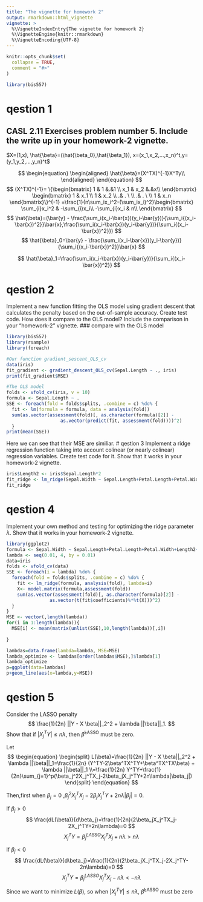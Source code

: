 ```yaml
---
title: "The vignette for homework 2"
output: rmarkdown::html_vignette
vignette: >
  %\VignetteIndexEntry{The vignette for homework 2}
  %\VignetteEngine{knitr::rmarkdown}
  %\VignetteEncoding{UTF-8}
---
```


```r
knitr::opts_chunk$set(
  collapse = TRUE,
  comment = "#>"
)
```

```r
library(bis557)
```

# qestion 1
## CASL 2.11 Exercises problem number 5. Include the write up in your homework-2 vignette.
$X=(1,x), \hat{\beta}=(\hat{\beta_0},\hat{\beta_1}), x=(x_1,x_2,...,x_n)^t,y=(y_1,y_2,...,y_n)^t$

$$
\begin{equation}
\begin{aligned}
\hat{\beta}=(X^TX)^{-1}X^Ty\\
\end{aligned}
\end{equation}
$$
$$
(X^TX)^{-1}=
\{\begin{bmatrix}
1 & 1 &.&1 \\
x_1 & x_2 &.&x\\
\end{bmatrix}
\begin{bmatrix}
1 & x_1 \\
1 & x_2 \\
.& . \  \\
.& . \  \\
1 & x_n
\end{bmatrix}\}^{-1}
=\frac{1}{n\sum_ix_i^2-(\sum_ix_i)^2}\begin{bmatrix}
\sum_{i}x_i^2 & -\sum_{i}x_i\\
-\sum_{i}x_i & n\\
\end{bmatrix}
$$
$$
\hat{\beta}=(\bar{y} - \frac{\sum_i(x_i-\bar{x})(y_i-\bar{y})}{\sum_i{(x_i-\bar{x})^2}}\bar{x},\frac{\sum_i(x_i-\bar{x})(y_i-\bar{y})}{\sum_i{(x_i-\bar{x})^2}})
$$
$$
\hat{\beta}_0=\bar{y} - \frac{\sum_i(x_i-\bar{x})(y_i-\bar{y})}{\sum_i{(x_i-\bar{x})^2}}\bar{x}
$$

$$
\hat{\beta}_1=\frac{\sum_i(x_i-\bar{x})(y_i-\bar{y})}{\sum_i{(x_i-\bar{x})^2}}
$$

# qestion 2
Implement a new function fitting the OLS model using gradient descent that calculates the penalty based on the out-of-sample accuracy. Create test code. How does it compare to the OLS model? Include the comparison in your "homework-2" vignette.
### compare with the OLS model
```r
library(bis557)
library(rsample)
library(foreach)

#Our function gradient_sescent_OLS_cv
data(iris)
fit_gradient <- gradient_descent_OLS_cv(Sepal.Length ~ ., iris)
print(fit_gradient$MSE)

#The OLS model
folds <- vfold_cv(iris, v = 10)
formula <- Sepal.Length ~ .
SSE <- foreach(fold = folds$splits, .combine = c) %do% {
  fit <- lm(formula = formula, data = analysis(fold))
  sum(as.vector(assessment(fold)[, as.character(formula)[2]] -
                    as.vector(predict(fit, assessment(fold))))^2)
  }  
print(mean(SSE))
```
Here we can see that their MSE are similiar. 
# qestion 3
Implement a ridge regression function taking into account colinear (or nearly colinear) regression variables. Create test code for it. Show that it works in your homework-2 vignette.
```r
iris$Length2 <- iris$Sepal.Length*2
fit_ridge <- lm_ridge(Sepal.Width ~ Sepal.Length+Petal.Length+Petal.Width+Length2+Species, iris,lambda=0.5)
fit_ridge
```

# qestion 4
Implement your own method and testing for optimizing the ridge parameter $\lambda$. Show that it works in your homework-2 vignette.
```r
library(ggplot2)
formula <- Sepal.Width ~ Sepal.Length+Petal.Length+Petal.Width+Length2+Species
lambda <- seq(0.01, 4, by = 0.01)
data=iris
folds <- vfold_cv(data)
SSE <- foreach(i = lambda) %do% {
  foreach(fold = folds$splits, .combine = c) %do% {
    fit <- lm_ridge(formula, analysis(fold), lambda=i)
    X<- model.matrix(formula,assessment(fold))
    sum(as.vector(assessment(fold)[, as.character(formula)[2]] - 
                as.vector(t(fit$coefficients)%*%t(X)))^2)
  }
}
MSE <- vector(,length(lambda))
for(i in 1:length(lambda)){
  MSE[i] <- mean(matrix(unlist(SSE),10,length(lambda))[,i])
  
}

lambdas=data.frame(lambda=lambda, MSE=MSE)
lambda_optimize <- lambdas[order(lambdas$MSE),]$lambda[1]
lambda_optimize
p=ggplot(data=lambdas)
p+geom_line(aes(x=lambda,y=MSE))
```

# qestion 5
Consider the LASSO penalty
$$
\frac{1}{2n} ||Y - X \beta||_2^2 + \lambda ||\beta||_1.
$$
Show that if $|X_j^TY| \leq n \lambda$, then $\widehat \beta^{\text{LASSO}}$ must be zero.

Let
$$
\begin{equation}
\begin{split}
L(\beta)=\frac{1}{2n} ||Y - X \beta||_2^2 + \lambda ||\beta||_1=\frac{1}{2n} (Y^TY-2\beta^TX^TY+\beta^TX^TX\beta) + \lambda ||\beta||_1
\\=\frac{1}{2n} Y^TY+\frac{1}{2n}\sum_{j=1}^p(\beta_j^2X_j^TX_j-2\beta_jX_j^TY+2n\lambda|\beta_j|)
\end{split}
\end{equation}
$$


Then,first when $\beta_j =0$ ,$\beta_j^2X_j^TX_j-2\beta_jX_j^TY+2n\lambda|\beta_j|=0$. \ \

If $\beta_j >0$
$$
\frac{dL(\beta)}{d\beta_j}=\frac{1}{2n}(2\beta_jX_j^TX_j-2X_j^TY+2n\lambda)=0
$$
$$
X_j^TY=\beta_j^{LASSO}X_j^TX_j+n\lambda>n\lambda
$$

If $\beta_j <0$
$$
\frac{dL(\beta)}{d\beta_j}=\frac{1}{2n}(2\beta_jX_j^TX_j-2X_j^TY-2n\lambda)=0
$$
$$
X_j^TY=\beta_j^{LASSO}X_j^TX_j-n\lambda<-n\lambda
$$

Since we want to minimize $L(\beta)$, so when $|X_j^TY| \leq n \lambda$, $\widehat \beta^{\text{LASSO}}$ must be zero


